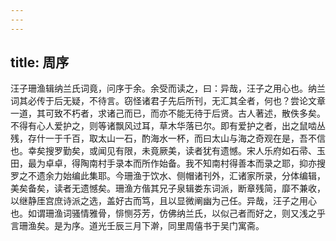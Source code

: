 ```yaml
---
---
---
```

title: 周序
---




汪子珊渔辑纳兰氏词竟，问序于余。余受而读之，曰：异哉，汪子之用心也。纳兰词其必传于后无疑，不待言。窃怪诸君子先后所刊，无汇其全者，何也？尝论文章一道，其可致不朽者，求诸己而已，而亦不能无待于后贤。古人著述，散佚多矣。不得有心人爱护之，则等诸飘风过耳，草木华落已尔。即有爱护之者，出之鼠啮丛残，存什一于千百，取太山一石，酌海水一杯，而曰太山与海之奇观在是，吾不信也。幸矣搜罗勤矣，或闻见有限，未竟厥美，读者犹有遗憾。宋人乐府如石帚、玉田，最为卓卓，得陶南村手录本而所作始备。我不知南村得善本而录之耶，抑亦搜罗之不遗余力始编此集耶。今珊渔于饮水、侧帽诸刊外，汇诸家所录，分体编辑，美矣备矣，读者无遗憾矣。珊渔方偕其兄子泉辑娄东词派，断章残简，靡不兼收，以继静厓宫庶诗派之选，盖好古而笃，且以显微阐幽为己任。异哉，汪子之用心也。如谓珊渔词骚情雅骨，悱恻芬芳，仿佛纳兰氏，以似己者而好之，则又浅之乎言珊渔矣。是为序。道光壬辰三月下澣，同里周僖书于吴门寓斋。